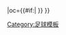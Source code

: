 {{fb team |t=-{zh-hans:希洪; zh-hk:希杭; zh-tw:希洪競技;}- |tan=希洪體育 |tc=ESP |abb={{#if:{{{abb|}}}|SPG{{0}}}} |oc={{#if:{{{oc|}}}|{{{oc}}} }} }}<!--
--><noinclude>[[Category:足球模板]]</noinclude>